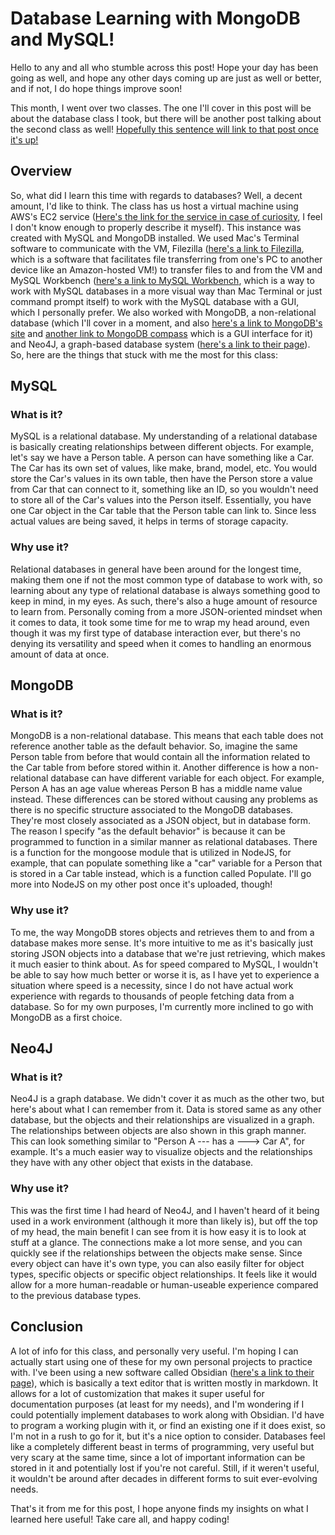 # Database Learning with MongoDB and MySQL!

Hello to any and all who stumble across this post! Hope your day has
been going as well, and hope any other days coming up are just as well
or better, and if not, I do hope things improve soon!

This month, I went over two classes. The one I'll cover in this post will
be about the database class I took, but there will be another post talking
about the second class as well!
[Hopefully this sentence will link to that post once it's up!](./nodeJS-postman-and-mongoDB-oh-my)

## Overview

So, what did I learn this time with regards to databases? Well, a decent
amount, I'd like to think. The class has us host a virtual machine using
AWS's EC2 service
([Here's the link for the service in case of curiosity](https://aws.amazon.com/ec2/),
I feel I don't know enough to properly describe it myself). This instance
was created with MySQL and MongoDB installed. We used Mac's Terminal
software to communicate with the VM, Filezilla
([here's a link to Filezilla](https://filezilla-project.org),
which is a software that facilitates file transferring from one's PC to another
device like an Amazon-hosted VM!) to transfer files to and from the VM and
MySQL Workbench ([here's a link to MySQL Workbench](https://www.mysql.com/products/workbench/), which is a way to work
with MySQL databases in a more visual way than Mac Terminal or just command
prompt itself) to work with the MySQL database with a GUI, which I personally
prefer. We also worked with MongoDB, a non-relational database (which I'll
cover in a moment, and also [here's a link to MongoDB's site](https://www.mongodb.com)
and [another link to MongoDB compass](https://www.mongodb.com/products/tools/compass) which is a GUI interface for it) and Neo4J,
a graph-based database system ([here's a link to their page](https://neo4j.com)).
So, here are the things that stuck with me the most for this class:

## MySQL

### What is it?

MySQL is a relational database. My understanding of a relational database
is basically creating relationships between different objects. For example,
let's say we have a Person table. A person can have something like a Car.
The Car has its own set of values, like make, brand, model, etc. You would
store the Car's values in its own table, then have the Person store a value
from Car that can connect to it, something like an ID, so you wouldn't need
to store all of the Car's values into the Person itself. Essentially, you
have one Car object in the Car table that the Person table can link to.
Since less actual values are being saved, it helps in terms of storage
capacity.

### Why use it?

Relational databases in general have been around for the longest time,
making them one if not the most common type of database to work with, so
learning about any type of relational database is always something good
to keep in mind, in my eyes. As such, there's also a huge amount of resource
to learn from. Personally coming from a more JSON-oriented mindset when
it comes to data, it took some time for me to wrap my head around, even
though it was my first type of database interaction ever, but there's no
denying its versatility and speed when it comes to handling an enormous
amount of data at once.

## MongoDB

### What is it?

MongoDB is a non-relational database. This means that each table does
not reference another table as the default behavior. So, imagine the same
Person table from before that would contain all the information related
to the Car table from before stored within it. Another difference is how
a non-relational database can have different variable for each object.
For example, Person A has an age value whereas Person B has a middle name
value instead. These differences can be stored without causing any problems
as there is no specific structure associated to the MongoDB databases.
They're most closely associated as a JSON object, but in database form.
The reason I specify "as the default behavior" is because it can be
programmed to function in a similar manner as relational databases. There
is a function for the mongoose module that is utilized in NodeJS, for
example, that can populate something like a "car" variable for a Person
that is stored in a Car table instead, which is a function called Populate.
I'll go more into NodeJS on my other post once it's uploaded, though!

### Why use it?

To me, the way MongoDB stores objects and retrieves them to and from a
database makes more sense. It's more intuitive to me as it's basically
just storing JSON objects into a database that we're just retrieving, which
makes it much easier to think about. As for speed compared to MySQL, I
wouldn't be able to say how much better or worse it is, as I have yet to
experience a situation where speed is a necessity, since I do not have actual
work experience with regards to thousands of people fetching data from a
database. So for my own purposes, I'm currently more inclined to go with
MongoDB as a first choice.

## Neo4J

### What is it?

Neo4J is a graph database. We didn't cover it as much as the other two,
but here's about what I can remember from it. Data is stored same as any
other database, but the objects and their relationships are visualized in a
graph. The relationships between objects are also shown in this graph manner.
This can look something similar to "Person A --- has a ---> Car A", for
example. It's a much easier way to visualize objects and the relationships
they have with any other object that exists in the database.

### Why use it?

This was the first time I had heard of Neo4J, and I haven't heard of it
being used in a work environment (although it more than likely is), but off
the top of my head, the main benefit I can see from it is how easy it is
to look at stuff at a glance. The connections make a lot more sense, and
you can quickly see if the relationships between the objects make sense.
Since every object can have it's own type, you can also easily filter for
object types, specific objects or specific object relationships. It feels
like it would allow for a more human-readable or human-useable experience
compared to the previous database types.

## Conclusion

A lot of info for this class, and personally very useful. I'm hoping I can
actually start using one of these for my own personal projects to practice
with. I've been using a new software called Obsidian
([here's a link to their page](https://obsidian.md)), which is basically
a text editor that is written mostly in markdown.
It allows for a lot of customization that makes it super useful for
documentation purposes (at least for my needs), and I'm wondering if I could
potentially implement databases to work along with Obsidian. I'd have to
program a working plugin with it, or find an existing one if it does exist,
so I'm not in a rush to go for it, but it's a nice option to consider.
Databases feel like a completely different beast in terms of programming,
very useful but very scary at the same time, since a lot of important
information can be stored in it and potentially lost if you're not careful.
Still, if it weren't useful, it wouldn't be around after decades in
different forms to suit ever-evolving needs.

That's it from me for this post, I hope anyone finds my insights on what
I learned here useful! Take care all, and happy coding!
